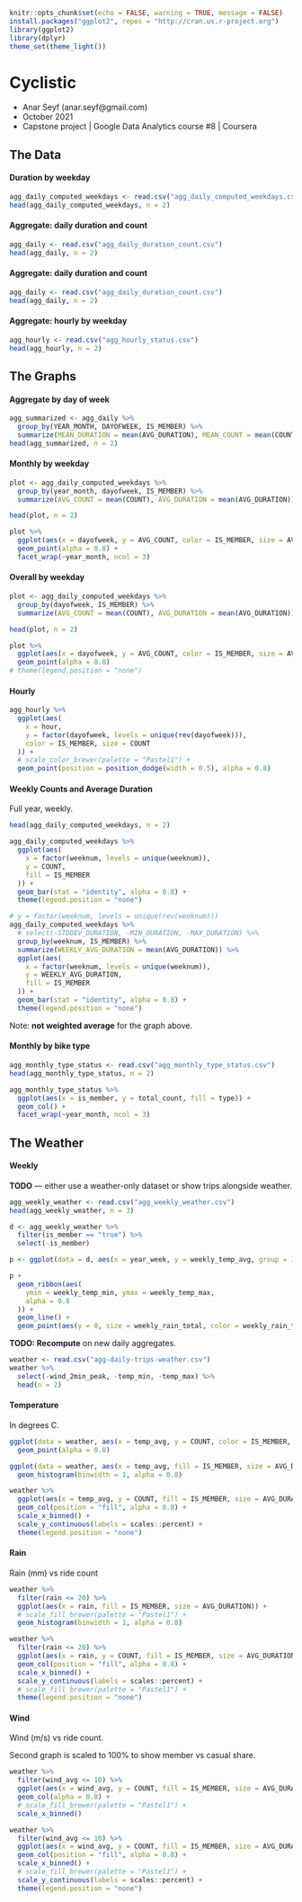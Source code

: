 ```r
knitr::opts_chunk$set(echo = FALSE, warning = TRUE, message = FALSE)
install.packages("ggplot2", repos = "http://cran.us.r-project.org")
library(ggplot2)
library(dplyr)
theme_set(theme_light())
```
# Cyclistic

- Anar Seyf (anar.seyf@gmail.com)
- October 2021
- Capstone project | Google Data Analytics course #8 | Coursera


## The Data

#### Duration by weekday

```r
agg_daily_computed_weekdays <- read.csv("agg_daily_computed_weekdays.csv")
head(agg_daily_computed_weekdays, n = 2)
```

#### Aggregate: daily duration and count
```r
agg_daily <- read.csv("agg_daily_duration_count.csv")
head(agg_daily, n = 2)
```

#### Aggregate: daily duration and count
```r
agg_daily <- read.csv("agg_daily_duration_count.csv")
head(agg_daily, n = 2)
```

#### Aggregate: hourly by weekday
```r
agg_hourly <- read.csv("agg_hourly_status.csv")
head(agg_hourly, n = 2)
```

## The Graphs

#### Aggregate by day of week

```r
agg_summarized <- agg_daily %>%
  group_by(YEAR_MONTH, DAYOFWEEK, IS_MEMBER) %>%
  summarize(MEAN_DURATION = mean(AVG_DURATION), MEAN_COUNT = mean(COUNT))
head(agg_summarized, n = 2)
```

#### Monthly by weekday

```r
plot <- agg_daily_computed_weekdays %>%
  group_by(year_month, dayofweek, IS_MEMBER) %>%
  summarize(AVG_COUNT = mean(COUNT), AVG_DURATION = mean(AVG_DURATION))

head(plot, n = 2)

plot %>%
  ggplot(aes(x = dayofweek, y = AVG_COUNT, color = IS_MEMBER, size = AVG_DURATION)) +
  geom_point(alpha = 0.8) +
  facet_wrap(~year_month, ncol = 3)
```

#### Overall by weekday

```r
plot <- agg_daily_computed_weekdays %>%
  group_by(dayofweek, IS_MEMBER) %>%
  summarize(AVG_COUNT = mean(COUNT), AVG_DURATION = mean(AVG_DURATION))

head(plot, n = 2)

plot %>%
  ggplot(aes(x = dayofweek, y = AVG_COUNT, color = IS_MEMBER, size = AVG_DURATION)) +
  geom_point(alpha = 0.8)
# theme(legend.position = "none")
```

#### Hourly

```r
agg_hourly %>%
  ggplot(aes(
    x = hour,
    y = factor(dayofweek, levels = unique(rev(dayofweek))),
    color = IS_MEMBER, size = COUNT
  )) +
  # scale_color_brewer(palette = "Pastel1") +
  geom_point(position = position_dodge(width = 0.5), alpha = 0.8)
```

#### Weekly Counts and Average Duration

Full year, weekly.
```r
head(agg_daily_computed_weekdays, n = 2)

agg_daily_computed_weekdays %>%
  ggplot(aes(
    x = factor(weeknum, levels = unique(weeknum)),
    y = COUNT,
    fill = IS_MEMBER
  )) +
  geom_bar(stat = "identity", alpha = 0.8) +
  theme(legend.position = "none")
```

```r
# y = factor(weeknum, levels = unique(rev(weeknum)))
agg_daily_computed_weekdays %>%
  # select(-STDDEV_DURATION, -MIN_DURATION, -MAX_DURATION) %>%
  group_by(weeknum, IS_MEMBER) %>%
  summarize(WEEKLY_AVG_DURATION = mean(AVG_DURATION)) %>%
  ggplot(aes(
    x = factor(weeknum, levels = unique(weeknum)),
    y = WEEKLY_AVG_DURATION,
    fill = IS_MEMBER
  )) +
  geom_bar(stat = "identity", alpha = 0.8) +
  theme(legend.position = "none")
```

Note: **not weighted average** for the graph above.

#### Monthly by bike type

```r
agg_monthly_type_status <- read.csv("agg_monthly_type_status.csv")
head(agg_monthly_type_status, n = 2)

agg_monthly_type_status %>%
  ggplot(aes(x = is_member, y = total_count, fill = type)) +
  geom_col() +
  facet_wrap(~year_month, ncol = 3)
```

## The Weather

#### Weekly

**TODO** — either use a weather-only dataset or show trips alongside weather.

```r
agg_weekly_weather <- read.csv("agg_weekly_weather.csv")
head(agg_weekly_weather, n = 3)

d <- agg_weekly_weather %>%
  filter(is_member == "true") %>%
  select(-is_member)

p <- ggplot(data = d, aes(x = year_week, y = weekly_temp_avg, group = 1))

p +
  geom_ribbon(aes(
    ymin = weekly_temp_min, ymax = weekly_temp_max,
    alpha = 0.8
  )) +
  geom_line() +
  geom_point(aes(y = 0, size = weekly_rain_total, color = weekly_rain_total, alpha = 0.8))
```

**TODO: Recompute** on new daily aggregates.

```r
weather <- read.csv("agg-daily-trips-weather.csv")
weather %>%
  select(-wind_2min_peak, -temp_min, -temp_max) %>%
  head(n = 2)
```


#### Temperature

In degrees C.

```r

ggplot(data = weather, aes(x = temp_avg, y = COUNT, color = IS_MEMBER, size = AVG_DURATION)) +
  geom_point(alpha = 0.8)
```
```r
ggplot(data = weather, aes(x = temp_avg, fill = IS_MEMBER, size = AVG_DURATION)) +
  geom_histogram(binwidth = 1, alpha = 0.8)
```

```r
weather %>%
  ggplot(aes(x = temp_avg, y = COUNT, fill = IS_MEMBER, size = AVG_DURATION)) +
  geom_col(position = "fill", alpha = 0.8) +
  scale_x_binned() +
  scale_y_continuous(labels = scales::percent) +
  theme(legend.position = "none")
```


#### Rain

Rain (mm) vs ride count

```r
weather %>%
  filter(rain <= 20) %>%
  ggplot(aes(x = rain, fill = IS_MEMBER, size = AVG_DURATION)) +
  # scale_fill_brewer(palette = "Pastel1") +
  geom_histogram(binwidth = 1, alpha = 0.8)
```
```r
weather %>%
  filter(rain <= 20) %>%
  ggplot(aes(x = rain, y = COUNT, fill = IS_MEMBER, size = AVG_DURATION)) +
  geom_col(position = "fill", alpha = 0.8) +
  scale_x_binned() +
  scale_y_continuous(labels = scales::percent) +
  # scale_fill_brewer(palette = "Pastel1") +
  theme(legend.position = "none")
```


#### Wind

Wind (m/s) vs ride count.

Second graph is scaled to 100% to show member vs casual share.

```r
weather %>%
  filter(wind_avg <= 10) %>%
  ggplot(aes(x = wind_avg, y = COUNT, fill = IS_MEMBER, size = AVG_DURATION)) +
  geom_col(alpha = 0.8) +
  # scale_fill_brewer(palette = "Pastel1") +
  scale_x_binned()
```
```r
weather %>%
  filter(wind_avg <= 10) %>%
  ggplot(aes(x = wind_avg, y = COUNT, fill = IS_MEMBER, size = AVG_DURATION)) +
  geom_col(position = "fill", alpha = 0.8) +
  scale_x_binned() +
  # scale_fill_brewer(palette = "Pastel1") +
  scale_y_continuous(labels = scales::percent) +
  theme(legend.position = "none")
```